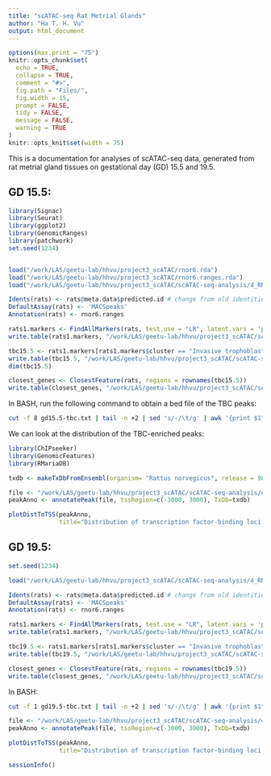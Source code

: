 ```yaml
---
title: "scATAC-seq Rat Metrial Glands"
author: "Ha T. H. Vu"
output: html_document
---
```

  
```r
options(max.print = "75")
knitr::opts_chunk$set(
  echo = TRUE,
  collapse = TRUE,
  comment = "#>",
  fig.path = "Files/",
  fig.width = 15,
  prompt = FALSE,
  tidy = FALSE,
  message = FALSE,
  warning = TRUE
)
knitr::opts_knit$set(width = 75)
```

This is a documentation for analyses of scATAC-seq data, generated from rat metrial gland tissues on gestational day (GD) 15.5 and 19.5. <br>

## GD 15.5:
```r
library(Signac)
library(Seurat)
library(ggplot2)
library(GenomicRanges)
library(patchwork)
set.seed(1234)


load("/work/LAS/geetu-lab/hhvu/project3_scATAC/rnor6.rda")
load("/work/LAS/geetu-lab/hhvu/project3_scATAC/rnor6.ranges.rda")
load("/work/LAS/geetu-lab/hhvu/project3_scATAC/scATAC-seq-analysis/4_RNAintegration/2_MACS2Peaks/annotation_scRNAseq/gd15.5-ATACwithRNAlables.rda")

Idents(rats) <- rats@meta.data$predicted.id # change from old identities to those predicted by scRNA-seq
DefaultAssay(rats) <- 'MACSpeaks'
Annotation(rats) <- rnor6.ranges

rats1.markers <- FindAllMarkers(rats, test.use = "LR", latent.vars = 'peak_region_fragments')
write.table(rats1.markers, "/work/LAS/geetu-lab/hhvu/project3_scATAC/scATAC-seq-analysis/4_RNAintegration/2_MACS2Peaks/annotation_scRNAseq/gd15.5-unfilteredMarkers.txt", quote = F, sep = '\t')

tbc15.5 <- rats1.markers[rats1.markers$cluster == "Invasive trophoblast cells" & rats1.markers$avg_log2FC >= log2(1.5) & rats1.markers$p_val_adj <= 0.05,]
write.table(tbc15.5, "/work/LAS/geetu-lab/hhvu/project3_scATAC/scATAC-seq-analysis/4_RNAintegration/2_MACS2Peaks/annotation_scRNAseq/gd15.5-tbc.txt", quote = F, sep = '\t')
dim(tbc15.5)

closest_genes <- ClosestFeature(rats, regions = rownames(tbc15.5))
write.table(closest_genes, "/work/LAS/geetu-lab/hhvu/project3_scATAC/scATAC-seq-analysis/4_RNAintegration/2_MACS2Peaks/annotation_scRNAseq/gd15.5-tbc-toGenes.txt", quote = F, sep = '\t')
```
In BASH, run the following command to obtain a bed file of the TBC peaks:
```BASH
cut -f 8 gd15.5-tbc.txt | tail -n +2 | sed 's/-/\t/g' | awk '{print $1"\t"$2"\t"$3"\t"$1"-"$2"-"$3}' > gd15.5-tbc.bed
```
We can look at the distribution of the TBC-enriched peaks:
```r
library(ChIPseeker)
library(GenomicFeatures)
library(RMariaDB)

txdb <- makeTxDbFromEnsembl(organism= "Rattus norvegicus", release = 98)

file <- "/work/LAS/geetu-lab/hhvu/project3_scATAC/scATAC-seq-analysis/4_RNAintegration/2_MACS2Peaks/annotation_scRNAseq/gd15.5-tbc.bed"
peakAnno <- annotatePeak(file, tssRegion=c(-3000, 3000), TxDb=txdb)

plotDistToTSS(peakAnno,
              title="Distribution of transcription factor-binding loci relative to TSS")
```

## GD 19.5:
```r
set.seed(1234)

load("/work/LAS/geetu-lab/hhvu/project3_scATAC/scATAC-seq-analysis/4_RNAintegration/2_MACS2Peaks/annotation_scRNAseq/gd19.5-ATACwithRNAlables.rda")

Idents(rats) <- rats@meta.data$predicted.id # change from old identities to those predicted by scRNA-seq
DefaultAssay(rats) <- 'MACSpeaks'
Annotation(rats) <- rnor6.ranges

rats1.markers <- FindAllMarkers(rats, test.use = "LR", latent.vars = 'peak_region_fragments')
write.table(rats1.markers, "/work/LAS/geetu-lab/hhvu/project3_scATAC/scATAC-seq-analysis/4_RNAintegration/2_MACS2Peaks/annotation_scRNAseq/gd19.5-unfilteredMarkers.txt", quote = F, sep = '\t')

tbc19.5 <- rats1.markers[rats1.markers$cluster == "Invasive trophoblast cells" & rats1.markers$avg_log2FC >= log2(1.5) & rats1.markers$p_val_adj <= 0.05,]
write.table(tbc19.5, "/work/LAS/geetu-lab/hhvu/project3_scATAC/scATAC-seq-analysis/4_RNAintegration/2_MACS2Peaks/annotation_scRNAseq/gd19.5-tbc.txt", quote = F, sep = '\t')

closest_genes <- ClosestFeature(rats, regions = rownames(tbc19.5))
write.table(closest_genes, "/work/LAS/geetu-lab/hhvu/project3_scATAC/scATAC-seq-analysis/4_RNAintegration/2_MACS2Peaks/annotation_scRNAseq/gd19.5-tbc-toGenes.txt", quote = F, sep = '\t')
```
In BASH:
```BASH
cut -f 1 gd19.5-tbc.txt | tail -n +2 | sed 's/-/\t/g' | awk '{print $1"\t"$2"\t"$3"\t"$1"-"$2"-"$3}' > gd19.5-tbc.bed
```
```r
file <- "/work/LAS/geetu-lab/hhvu/project3_scATAC/scATAC-seq-analysis/4_RNAintegration/2_MACS2Peaks/annotation_scRNAseq/gd19.5-tbc.bed"
peakAnno <- annotatePeak(file, tssRegion=c(-3000, 3000), TxDb=txdb)

plotDistToTSS(peakAnno,
              title="Distribution of transcription factor-binding loci relative to TSS")
```


```r
sessionInfo()
```